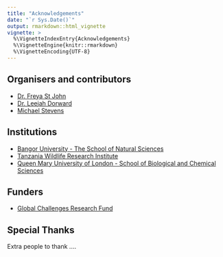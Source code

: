 ```yaml
---
title: "Acknowledgements"
date: "`r Sys.Date()`"
output: rmarkdown::html_vignette
vignette: >
  %\VignetteIndexEntry{Acknowledgements}
  %\VignetteEngine{knitr::rmarkdown}
  %\VignetteEncoding{UTF-8}
---
```


## Organisers and contributors

* [Dr. Freya St John](https://www.bangor.ac.uk/natural-sciences/staff/freya-st-john/en)
* [Dr. Leejah Dorward](https://www.bangor.ac.uk/natural-sciences/staff/leejiah-dorward/en)
* [Michael Stevens](https://www.qmul.ac.uk/sbcs/staff/michaelstevens.html)

## Institutions

* [Bangor University - The School of Natural Sciences](https://www.bangor.ac.uk/natural-sciences/index.php.en)
* [Tanzania Wildlife Research Institute](http://tawiri.or.tz/)
* [Queen Mary University of London - School of Biological and Chemical Sciences](https://www.qmul.ac.uk/sbcs/)

## Funders

* [Global Challenges Research Fund](https://www.ukri.org/research/global-challenges-research-fund/)

## Special Thanks

Extra people to thank ....
